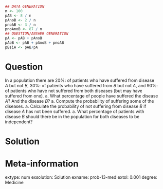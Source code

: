 
```r
## DATA GENERATION
n <- 100
pAB <- 8 / n
pAnoB <- 2 / n
pnoAB <- 3 / n
pnoAnoB <- 87 / n
## QUESTION/ANSWER GENERATION
pA <- pAB + pAnoB
pAoB <- pAB + pAnoB + pnoAB
pBsiA <- pAB/pA
```

Question
========
In a population there are 20%: of patients who have suffered from disease $A$ but not $B$, 30%: of patients who have suffered from $B$ but not $A$, and 90%: of patients who have not suffered from both diseases (but may have suffered from one).
a. What percentage of people have suffered the disease $A$? And the disease $B$?
a. Compute the probability of suffering some of the diseases.
a. Calculate the probability of not suffering from disease $B$ if disease $A$ has not been suffered.
a. What percentage of patients with disease $B$ should there be in the population for both diseases to be independent?

Solution
========

Meta-information 
================
extype: num
exsolution: Solution
exname: prob-13-med
extol: 0.001
degree: Medicine
 
